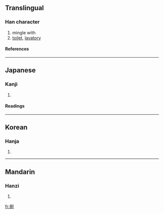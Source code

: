 {{see|厕|廁}}

==Translingual==
===Han character===
{{Han char|rn=27|rad=厂|as=09|sn=11|four=|canj=一月金弓 (MBCN)}}
# mingle with
# [[toilet]], [[lavatory]]
====References====
{{Han ref|kx=0162.130|dkj=02981|dj=0370.010|hdz=10075.120|uh=53A0|ud=21408}}
----
==Japanese==
===Kanji===
{{ja-kanji|grade=|rs=厂09}}
# {{defn|Japanese}} 
====Readings====
{{ja-readings|on=[[し]] (shi)|kun=[[かわや]] (kawaya)}}
----
==Korean==
===Hanja===
{{ko-hanja|hangeul=측|rv=cheuk|mr=ch'ŭk}}
# {{defn|Korean}}
----
==Mandarin==
===Hanzi===
{{cmn-hanzi|sim=厕|pin=[[cè]] ([[ce4]])|wg=ts'e<sup>4</sup>}}
# {{defn|Mandarin}}

[[fr:厠]]